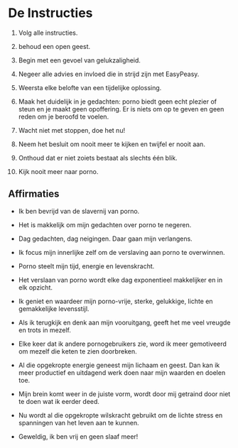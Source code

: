 # De Instructies

1.  Volg alle instructies.

2.  behoud een open geest.

3.  Begin met een gevoel van gelukzaligheid.

4.  Negeer alle advies en invloed die in strijd zijn met EasyPeasy.

5.  Weersta elke belofte van een tijdelijke oplossing.

6.  Maak het duidelijk in je gedachten: porno biedt geen echt plezier of steun en je maakt geen opoffering. Er is niets om op te geven en geen reden om je beroofd te voelen.

7.  Wacht niet met stoppen, doe het nu!

8.  Neem het besluit om nooit meer te kijken en twijfel er nooit aan.

9.  Onthoud dat er niet zoiets bestaat als slechts één blik.

10.  Kijk nooit meer naar porno.

## Affirmaties 

-  Ik ben bevrijd van de slavernij van porno.

-  Het is makkelijk om mijn gedachten over porno te negeren.

-  Dag gedachten, dag neigingen. Daar gaan mijn verlangens.

-  Ik focus mijn innerlijke zelf om de verslaving aan porno te overwinnen.

-  Porno steelt mijn tijd, energie en levenskracht.

-  Het verslaan van porno wordt elke dag exponentieel makkelijker en in elk opzicht.

-  Ik geniet en waardeer mijn porno-vrije, sterke, gelukkige, lichte en gemakkelijke levensstijl.

-  Als ik terugkijk en denk aan mijn vooruitgang, geeft het me veel vreugde en trots in mezelf.

-  Elke keer dat ik andere pornogebruikers zie, word ik meer gemotiveerd om mezelf die keten te zien doorbreken.

-  Al die opgekropte energie geneest mijn lichaam en geest. Dan kan ik meer productief en uitdagend werk doen naar mijn waarden en doelen toe.

-  Mijn brein komt weer in de juiste vorm, wordt door mij getraind door niet te doen wat ik eerder deed.

-  Nu wordt al die opgekropte wilskracht gebruikt om de lichte stress en spanningen van het leven aan te kunnen.

-  Geweldig, ik ben vrij en geen slaaf meer!
